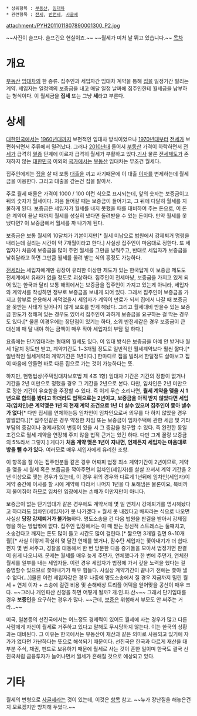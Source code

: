  * 상위항목 : [[부동산]], [[임대차]] 
 * 관련항목 : [[전세]], [[반전세]], [[사글세]]

{{{+1 月貰 / Monthly Rent }}}

attachment:/PYH2011011807890001300_P2.jpg

~~사진이 슬프다. 슬프긴요 현실이죠.~~
~~월세가 미처 날 뛰고 있습니다.~~
[[목차]]

= 개요 =
[[부동산]] [[임대차]]의 한 종류. 집주인과 세입자간 임대차 계약을 통해 [[집]]을 일정기간 빌리는 계약. 세입자는 일정액의 보증금을 내고 매달 일정 날짜에 집주인한테 월세금을 납부하는 형식이다. 이 월세금을 '''집세''' 또는 그냥 '''세'''라고 부른다. 

= 상세 =
[[대한민국]]에서는 [[1960년대]]까지 보편적인 임대차 방식이었으나 [[1970년대]]부터 [[전세]]가 보편화되면서 주류에서 밀려났다. 그러나 [[2010년대]] 들어서 [[부동산]] 가격이 하락하면서 [[전세]]가 급격히 [[멸종]] 단계에 이르자 급격히 월세가 부활하고 있다.[http://www.etoday.co.kr/news/section/newsview.php?idxno=779956 기사] 물론 [[전세]]제도가 존재하지 않는 [[대한민국]] 이외의 [[국가]]에서는 [[부동산]] 임대차는 무조건 월세다. 

집주인에게는 [[집]]을 살 때 보통 [[대출]]을 끼고 사기때문에 이 대출 [[이자]]를 변제하는데 월세금을 이용한다. 그리고 대출을 갚는건 집을 팔아서. 

주로 월세 매물은 가격이 1000 / 100 이런 식으로 표시되는데, 앞의 숫자는 보증금이고 뒤의 숫자가 월세이다. 처음 들어갈 때는 보증금이 들어가고, 그 뒤에 다달히 월세를 지불하게 된다. 보증금은 세입자가 월세를 내지 못했을 때를 대비하여 주는 돈으로, 이 돈은 계약이 끝날 때까지 월세를 성실히 냈다면 돌려받을 수 있는 돈이다. 만약 월세를 못 냈다면? 이 보증금에서 월세를 까 나가게 된다. 

보증금은 보통 월세의 10달치가 기본이지만[* 월세 미납으로 법원에서 강제퇴거 명령을 내리는데 걸리는 시간이 약 7개월이라고 한다.] 사실상 집주인이 마음대로 정한다. 또 세입자가 처음에 보증금을 많이 주면 월세를 그만큼 낮춰주고, 반대로 세입자가 보증금을 낮춰달라고 하면 그만큼 월세를 올려 받는 식의 흥정도 가능하다. 

[[전세]]라는 세입자에게만 굉장이 유리한 이상한 제도가 있는 한국답게 이 보증금 제도도 전세계에서 유래가 없을 정도로 괴상하다. 집주인이 전세마냥, 보증금을 가지고 있게 되어 있는 한국과 달리 보통 해외에서는 보증금을 집주인이 가지고 있는게 아니라, 세입자와 계약서를 작성하면 정부로 보증금을 보내게 되어 있다. 그래서 집주인이 보증금을 가지고 함부로 운용해서 까먹었을시 세입자가 계약이 만료가 되서 집에서 나갈 때 보증금을 못받는 사태가 일어나지 않게 보호를 받게 해놨다. 그리고 월세대비 받을수 있는 보증금 한도가 정해져 있는 경우도 있어서 집주인이 과하게 보증금을 요구하는 걸 막는 경우도 있다.[* 물론 이경우에는 장단점이 있기는 하다, 소위 반전세같은 경우 보증금이 큰 대신에 매 달 내야 하는 금액이 매우 작아 세입자의 부담 덜 하다.]

요즘에는 단기임대라는 형태의 월세도 있다. 이 임대 방식은 보증금을 아예 안 받거나 월세 1달치 정도만 받고, 계약기간도 1~3개월 정도로 일반적인 월세계약보다 훨씬 짧다.[* 일반적인 월세계약의 계약기간은 1년이다.] 한마디로 집을 빌려서 한달정도 살아보고 집이 마음에 안들면 바로 다른 집으로 가는 것이 가능하다는 뜻.

하지만, 현행법상(주택임대차보호법 제 4조 1항) 임대차 기간은 기간의 정함이 없거나 기간을 2년 미만으로 정했을 경우 그 기간을 2년으로 본다. 다만, 임차인은 2년 미만으로 정한 기간이 유효함을 주장할 수 있다. 즉 이게 무슨 소리나면, '''월세 계약을 맺을 시 1년으로 합의를 봤다고 하더라도 법적으로는 2년이고, 보증금을 아직 받지 않았다면 세입자(임차인)은 계약맺은 1년 외 현재 계약 조건으로 1년 더 살수 있으며 집주인이 쫓아 낼수가 없다'''[* 다만 집세를 연체하는등 임차인이 임차인으로써 의무를 다 하지 않았을 경우 알짤없다.][* 집주인같은 경우 약정한 차임 또는 보증금이 임차주택에 관한 세금 및 기타 부담의 증감이나 경제사정이 변동이 있을 시 그 증감을 청구할 수 있다. 즉 완전한 동일 조건으로 월세 계약을 연장해 주지 않을 법적 근거는 있긴 하다. 다만 그게 꼴랑 보증금의 5%라서 그렇지.] 게다가 '''처음 계약 맺은 1년이 지나면, 언제든지 세입자는 마음대로 방을 뺄 수가 있다.''' 여러모로 매우 세입자에게 유리한 조항.

이 항목을 잘 아는 집주인분들 같은 경우 어짜피 법정 최소 계약기간이 2년이므로, 계약을 맺을 시 월세 혹은 보즘금을 깍아주면서 임차인(세입자)를 살살 꼬셔서 계약 기간을 2년 이상으로 맺는 경우가 있는데, 이 경우 위의 경우와 다르게 1년뒤에 임차인(세입자)이 계약 중간에 이사를 할 시에 계약에 따라서 나머지 1년을 다 토해냄은 물론이요, 복비까지 물어줘야 하므로 임차인 입장에서는 손해가 이만저만이 아니다.

보증금이 없는 단기임대가 같은 경우에도 계약서에 몇 일 연체시 강제퇴거를 명시해놨다고 하더라도 임차인(세입자)가 못 나가겠다 + 월세 못 내겠다고 배짜라는 식으로 나오면 사실상 '''당장 강제퇴거가 불가능'''하다. 명도소송을 건 다음 법원을 판결을 받아서 강제집행을 하는 방법밖에 없다. 집주인 입장에서는 이 때 받는 정신적 스트레스는 둘째치고, 소송건다고 깨지는 돈도 많이 들고 시간도 많이 걸린다.[* 짧으면 3개월 길면 9~10개월][* 사실 이렇게 확실히 몇 달간 연체를 했거나, 잠수탄 세입자는 쫓아내기가 더 쉽다. 편지 몇 번 써주고, 경찰을 대동해서 한 번 방문한 다음 증거들을 모아서 법정가면 판결이 쉽게 나오니까. 문제는 월세를 매우 늦게 주던가, 연체했다가 한 번에 주던가, 연체한 월세를 일부를 내는 세입자들. 이런 경우 세입자가 법정에 가서 갚을 노력을 했다는 걸 증명할수 있으므로 쫓아내기가 매우 힘들다. 사실상 계약기간이 끝나기 전에는 쫓아 낼수 없다(...)]물론 이런 세입자같은 경우 나중에 명도소송에서 질 경우 지금까지 밀린 월세 + 연체 이자 + 소송에 걸린 비용 및 손해배상 트리플 어택을 얻어맞을 공산이 매우 크다. ~~그러나 개인파산 신청을 하면 어떻게 될까? 개.인.파.산~~~ 그래서 단기임대를 경우 '''보증인'''을 요구하는 경우가 많다. ~~근데, [[보증]]은 위험해서 부모도 안 써주는 거라...~~

미국, 일본등의 선진국에서는 어느정도 경제력이 있어도 월세에 사는 경우가 많고 다른 사람에게 자신이 월세로 거주하고 있다고 말해도 무시당하지 않는다. 이는 한국의 상황과는 대비된다. 그 이유는 한국에서는 부동산이 재산과 같은 의미로 사용되고 있기에 자가가 없다면 가난하다는 뜻으로 해석되기 때문이다. 선진국은 한국과 다르게 재산을 대부분 주식, 채권, 펀드로 보유하기 때문에 월세로 사는 것이 흔한 일이며 한국도 결국 선진국처럼 금융투자가 늘어나면서 월세가 흔해질 것으로 예상되고 있다.    
= 기타 =
월세의 변형으로 [[사글세]]라는 것이 있는데, 이것은 [[항목]] 참고. ~~누가 장난질을 해놓은건지 모르겠지만 방치해 두었다.~~
